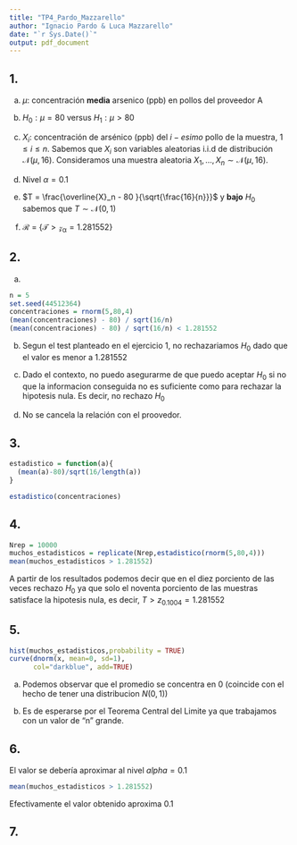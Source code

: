 ```yaml
---
title: "TP4_Pardo_Mazzarello"
author: "Ignacio Pardo & Luca Mazzarello"
date: "`r Sys.Date()`"
output: pdf_document
---
```


## 1.

a)  $\mu$: concentración **media** arsenico (ppb) en pollos del proveedor A

b)  $H_0: \mu = 80$ versus $H_1: \mu > 80$

c)  $X_i$: concentración de arsénico (ppb) del $i-esimo$ pollo de la muestra, $1 \leq i \leq n$. Sabemos que $X_i$ son variables aleatorias i.i.d de distribución $\mathcal {N}(\mu,16)$. Consideramos una muestra aleatoria $X_1, \ldots,X_n \sim \mathcal {N}(\mu,16)$.

d)  Nivel $\alpha=0.1$

e)  $T = \frac{\overline{X}_n - 80 }{\sqrt{\frac{16}{n}}}$ y **bajo** $H_0$ sabemos que $T\sim \mathcal {N}(0,1)$

f)  $\mathcal {R}$ = {$\mathcal {T > z_{\alpha}}= 1.281552$}

## 2.

a)  

```r
n = 5
set.seed(44512364) 
concentraciones = rnorm(5,80,4)
(mean(concentraciones) - 80) / sqrt(16/n)
(mean(concentraciones) - 80) / sqrt(16/n) < 1.281552
```

b)  Segun el test planteado en el ejercicio 1, no rechazariamos $H_0$ dado que el valor es menor a $1.281552$

c)  Dado el contexto, no puedo asegurarme de que puedo aceptar $H_0$ si no que la informacion conseguida no es suficiente como para rechazar la hipotesis nula. Es decir, no rechazo $H_0$

d)  No se cancela la relación con el proovedor.

## 3.

```r
estadistico = function(a){
  (mean(a)-80)/sqrt(16/length(a))
}

estadistico(concentraciones)
```

## 4.

```r
Nrep = 10000
muchos_estadisticos = replicate(Nrep,estadistico(rnorm(5,80,4)))
mean(muchos_estadisticos > 1.281552)
```

A partir de los resultados podemos decir que en el diez porciento de las veces rechazo $H_0$ ya que solo el noventa porciento de las muestras satisface la hipotesis nula, es decir, $T > z_{0.1004} = 1.281552$

## 5.

```r
hist(muchos_estadisticos,probability = TRUE)
curve(dnorm(x, mean=0, sd=1), 
      col="darkblue", add=TRUE)
```

a)  Podemos observar que el promedio se concentra en 0 (coincide con el hecho de tener una distribucion $N(0,1)$)

b)  Es de esperarse por el Teorema Central del Limite ya que trabajamos con un valor de "n" grande.

## 6.

El valor se debería aproximar al nivel $alpha = 0.1$

```r
mean(muchos_estadisticos > 1.281552)
```

Efectivamente el valor obtenido aproxima $0.1$

## 7.
